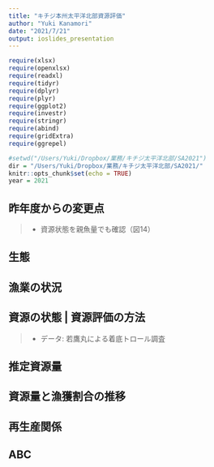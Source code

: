 ```yaml
---
title: "キチジ本州太平洋北部資源評価"
author: "Yuki Kanamori"
date: "2021/7/21"
output: ioslides_presentation
---
```


```r
require(xlsx)
require(openxlsx)
require(readxl)
require(tidyr)
require(dplyr)
require(plyr)
require(ggplot2)
require(investr)
require(stringr)
require(abind)
require(gridExtra)
require(ggrepel)

#setwd("/Users/Yuki/Dropbox/業務/キチジ太平洋北部/SA2021")
dir = "/Users/Yuki/Dropbox/業務/キチジ太平洋北部/SA2021/"
knitr::opts_chunk$set(echo = TRUE)
year = 2021
```

## 昨年度からの変更点
> - 資源状態を親魚量でも確認（図14）

## 生態

## 漁業の状況

## 資源の状態 | 資源評価の方法
> - データ: 若鷹丸による着底トロール調査

## 推定資源量

## 資源量と漁獲割合の推移

## 再生産関係

## ABC